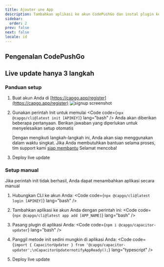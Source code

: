 ```yaml
---
title: Ajouter une App
description: Tambahkan aplikasi ke akun CodePushGo dan instal plugin ke aplikasi tersebut
sidebar:
  order: 2
prev: false
next: false
locale: id
---
```



## Pengenalan CodePushGo
<YouTube id="NzXXKoyhTIo" title="Capgo dalam 15 menit" />

## Live update hanya 3 langkah

### Panduan setup

<Steps>

1. Buat akun Anda di [https://capgo.app/register](https://capgo.app/register)
![signup screenshot](/signup.webp "signup screenshot")

2. Gunakan perintah Init untuk memulai <Code code={`npx @capgo/cli@latest init [APIKEY]`} lang="bash" /> Anda akan diberikan beberapa pertanyaan. Berikan jawaban yang diperlukan untuk menyelesaikan setup otomatis<Aside type="tip">Dengan mengikuti langkah-langkah ini, Anda akan siap menggunakan dalam waktu singkat. Jika Anda membutuhkan bantuan selama proses, tim support kami [siap membantu](mailto:support@capgo.app) Selamat mencoba!</Aside>

3. Deploy live update <LinkCard href="/docs/getting-started/deploy/" title="Deploy live update" description="Pelajari cara deploy live update ke aplikasi Anda" />

</Steps>

### Setup manual

Jika perintah init tidak berhasil, Anda dapat menambahkan aplikasi secara manual

<Steps>

1. Hubungkan CLI ke akun Anda: <Code code={`npx @capgo/cli@latest login [APIKEY]`} lang="bash" />

2. Tambahkan aplikasi ke akun Anda dengan perintah ini: <Code code={`npx @capgo/cli@latest app add [APP_NAME]`} lang="bash" />

3. Pasang plugin di aplikasi Anda: <Code code={`npm i @capgo/capacitor-updater`} lang="bash" />

4. Panggil metode init sedini mungkin di aplikasi Anda: <Code code={`import { CapacitorUpdater } from '@capgo/capacitor-updater';\nCapacitorUpdaternotifyAppReady();`} lang="typescript" />

5. Deploy live update <LinkCard href="/docs/getting-started/deploy/" title="Deploy live update" description="Pelajari cara deploy live update ke aplikasi Anda" />

</Steps>

